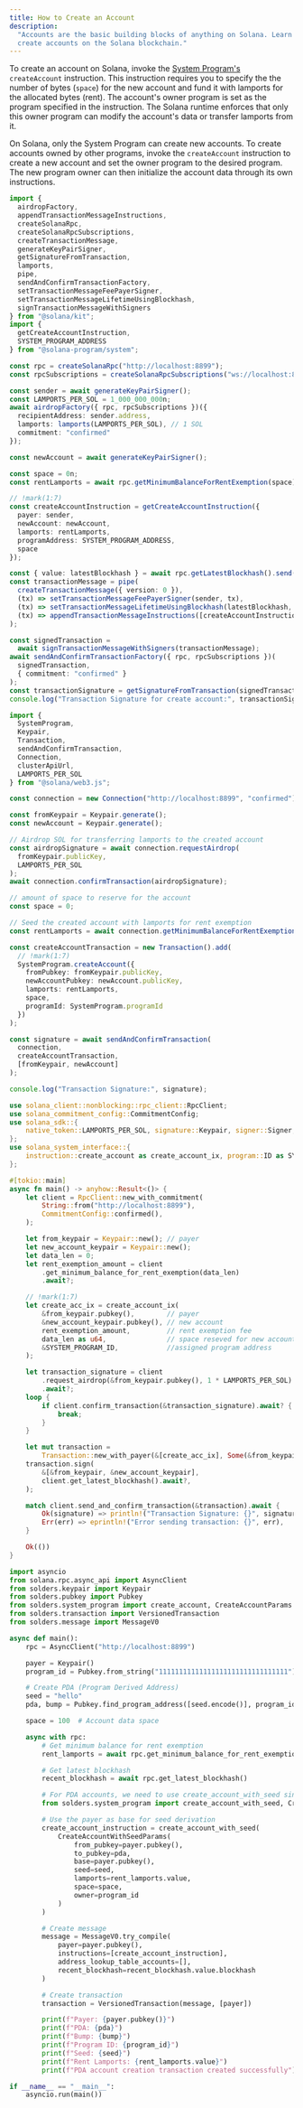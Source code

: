 ```yaml
---
title: How to Create an Account
description:
  "Accounts are the basic building blocks of anything on Solana. Learn how to
  create accounts on the Solana blockchain."
---
```


To create an account on Solana, invoke the
[System Program's](https://github.com/solana-program/system) `createAccount`
instruction. This instruction requires you to specify the the number of bytes
(`space`) for the new account and fund it with lamports for the allocated bytes
(rent). The account's owner program is set as the program specified in the
instruction. The Solana runtime enforces that only this owner program can modify
the account's data or transfer lamports from it.

<Callout type="info">

On Solana, only the System Program can create new accounts. To create accounts
owned by other programs, invoke the `createAccount` instruction to create a new
account and set the owner program to the desired program. The new program owner
can then initialize the account data through its own instructions.

</Callout>

<CodeTabs storage="cookbook" flags="r">

```ts !! title="Kit"
import {
  airdropFactory,
  appendTransactionMessageInstructions,
  createSolanaRpc,
  createSolanaRpcSubscriptions,
  createTransactionMessage,
  generateKeyPairSigner,
  getSignatureFromTransaction,
  lamports,
  pipe,
  sendAndConfirmTransactionFactory,
  setTransactionMessageFeePayerSigner,
  setTransactionMessageLifetimeUsingBlockhash,
  signTransactionMessageWithSigners
} from "@solana/kit";
import {
  getCreateAccountInstruction,
  SYSTEM_PROGRAM_ADDRESS
} from "@solana-program/system";

const rpc = createSolanaRpc("http://localhost:8899");
const rpcSubscriptions = createSolanaRpcSubscriptions("ws://localhost:8900");

const sender = await generateKeyPairSigner();
const LAMPORTS_PER_SOL = 1_000_000_000n;
await airdropFactory({ rpc, rpcSubscriptions })({
  recipientAddress: sender.address,
  lamports: lamports(LAMPORTS_PER_SOL), // 1 SOL
  commitment: "confirmed"
});

const newAccount = await generateKeyPairSigner();

const space = 0n;
const rentLamports = await rpc.getMinimumBalanceForRentExemption(space).send();

// !mark(1:7)
const createAccountInstruction = getCreateAccountInstruction({
  payer: sender,
  newAccount: newAccount,
  lamports: rentLamports,
  programAddress: SYSTEM_PROGRAM_ADDRESS,
  space
});

const { value: latestBlockhash } = await rpc.getLatestBlockhash().send();
const transactionMessage = pipe(
  createTransactionMessage({ version: 0 }),
  (tx) => setTransactionMessageFeePayerSigner(sender, tx),
  (tx) => setTransactionMessageLifetimeUsingBlockhash(latestBlockhash, tx),
  (tx) => appendTransactionMessageInstructions([createAccountInstruction], tx) // Use new instruction
);

const signedTransaction =
  await signTransactionMessageWithSigners(transactionMessage);
await sendAndConfirmTransactionFactory({ rpc, rpcSubscriptions })(
  signedTransaction,
  { commitment: "confirmed" }
);
const transactionSignature = getSignatureFromTransaction(signedTransaction);
console.log("Transaction Signature for create account:", transactionSignature);
```

```typescript !! title="Legacy"
import {
  SystemProgram,
  Keypair,
  Transaction,
  sendAndConfirmTransaction,
  Connection,
  clusterApiUrl,
  LAMPORTS_PER_SOL
} from "@solana/web3.js";

const connection = new Connection("http://localhost:8899", "confirmed");

const fromKeypair = Keypair.generate();
const newAccount = Keypair.generate();

// Airdrop SOL for transferring lamports to the created account
const airdropSignature = await connection.requestAirdrop(
  fromKeypair.publicKey,
  LAMPORTS_PER_SOL
);
await connection.confirmTransaction(airdropSignature);

// amount of space to reserve for the account
const space = 0;

// Seed the created account with lamports for rent exemption
const rentLamports = await connection.getMinimumBalanceForRentExemption(space);

const createAccountTransaction = new Transaction().add(
  // !mark(1:7)
  SystemProgram.createAccount({
    fromPubkey: fromKeypair.publicKey,
    newAccountPubkey: newAccount.publicKey,
    lamports: rentLamports,
    space,
    programId: SystemProgram.programId
  })
);

const signature = await sendAndConfirmTransaction(
  connection,
  createAccountTransaction,
  [fromKeypair, newAccount]
);

console.log("Transaction Signature:", signature);
```

```rust !! title="Rust"
use solana_client::nonblocking::rpc_client::RpcClient;
use solana_commitment_config::CommitmentConfig;
use solana_sdk::{
    native_token::LAMPORTS_PER_SOL, signature::Keypair, signer::Signer, transaction::Transaction,
};
use solana_system_interface::{
    instruction::create_account as create_account_ix, program::ID as SYSTEM_PROGRAM_ID,
};

#[tokio::main]
async fn main() -> anyhow::Result<()> {
    let client = RpcClient::new_with_commitment(
        String::from("http://localhost:8899"),
        CommitmentConfig::confirmed(),
    );

    let from_keypair = Keypair::new(); // payer
    let new_account_keypair = Keypair::new();
    let data_len = 0;
    let rent_exemption_amount = client
        .get_minimum_balance_for_rent_exemption(data_len)
        .await?;

    // !mark(1:7)
    let create_acc_ix = create_account_ix(
        &from_keypair.pubkey(),        // payer
        &new_account_keypair.pubkey(), // new account
        rent_exemption_amount,         // rent exemption fee
        data_len as u64,               // space reseved for new account
        &SYSTEM_PROGRAM_ID,            //assigned program address
    );

    let transaction_signature = client
        .request_airdrop(&from_keypair.pubkey(), 1 * LAMPORTS_PER_SOL)
        .await?;
    loop {
        if client.confirm_transaction(&transaction_signature).await? {
            break;
        }
    }

    let mut transaction =
        Transaction::new_with_payer(&[create_acc_ix], Some(&from_keypair.pubkey()));
    transaction.sign(
        &[&from_keypair, &new_account_keypair],
        client.get_latest_blockhash().await?,
    );

    match client.send_and_confirm_transaction(&transaction).await {
        Ok(signature) => println!("Transaction Signature: {}", signature),
        Err(err) => eprintln!("Error sending transaction: {}", err),
    }

    Ok(())
}

```

```py !! title="Python"
import asyncio
from solana.rpc.async_api import AsyncClient
from solders.keypair import Keypair
from solders.pubkey import Pubkey
from solders.system_program import create_account, CreateAccountParams
from solders.transaction import VersionedTransaction
from solders.message import MessageV0

async def main():
    rpc = AsyncClient("http://localhost:8899")

    payer = Keypair()
    program_id = Pubkey.from_string("11111111111111111111111111111111")

    # Create PDA (Program Derived Address)
    seed = "hello"
    pda, bump = Pubkey.find_program_address([seed.encode()], program_id)

    space = 100  # Account data space

    async with rpc:
        # Get minimum balance for rent exemption
        rent_lamports = await rpc.get_minimum_balance_for_rent_exemption(space)

        # Get latest blockhash
        recent_blockhash = await rpc.get_latest_blockhash()

        # For PDA accounts, we need to use create_account_with_seed since PDA cannot sign
        from solders.system_program import create_account_with_seed, CreateAccountWithSeedParams

        # Use the payer as base for seed derivation
        create_account_instruction = create_account_with_seed(
            CreateAccountWithSeedParams(
                from_pubkey=payer.pubkey(),
                to_pubkey=pda,
                base=payer.pubkey(),
                seed=seed,
                lamports=rent_lamports.value,
                space=space,
                owner=program_id
            )
        )

        # Create message
        message = MessageV0.try_compile(
            payer=payer.pubkey(),
            instructions=[create_account_instruction],
            address_lookup_table_accounts=[],
            recent_blockhash=recent_blockhash.value.blockhash
        )

        # Create transaction
        transaction = VersionedTransaction(message, [payer])

        print(f"Payer: {payer.pubkey()}")
        print(f"PDA: {pda}")
        print(f"Bump: {bump}")
        print(f"Program ID: {program_id}")
        print(f"Seed: {seed}")
        print(f"Rent Lamports: {rent_lamports.value}")
        print(f"PDA account creation transaction created successfully")

if __name__ == "__main__":
    asyncio.run(main())
```

</CodeTabs>

